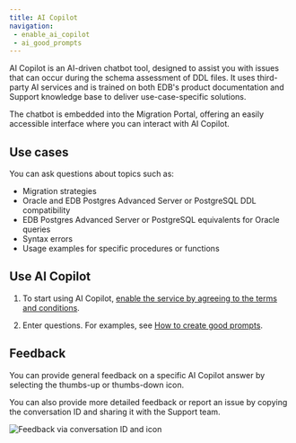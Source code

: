 ```yaml
---
title: AI Copilot 
navigation: 
 - enable_ai_copilot
 - ai_good_prompts
---
```


AI Copilot is an AI-driven chatbot tool, designed to assist you with issues that can occur during the schema assessment of DDL files.
It uses third-party AI services and is trained on both EDB's product documentation and Support knowledge base to deliver use-case-specific solutions. 

The chatbot is embedded into the Migration Portal, offering an easily accessible interface where you can interact with AI Copilot.

## Use cases 

You can ask questions about topics such as:

-   Migration strategies 
-   Oracle and EDB Postgres Advanced Server or PostgreSQL DDL compatibility
-   EDB Postgres Advanced Server or PostgreSQL equivalents for Oracle queries
-   Syntax errors 
-   Usage examples for specific procedures or functions 

## Use AI Copilot

1.  To start using AI Copilot, [enable the service by agreeing to the terms and conditions](enable_ai_copilot/).

1.  Enter questions. For examples, see [How to create good prompts](ai_good_prompts/).

## Feedback 

You can provide general feedback on a specific AI Copilot answer by selecting the thumbs-up or thumbs-down icon.

You can also provide more detailed feedback or report an issue by copying the conversation ID and sharing it with the Support team.

![Feedback via conversation ID and icon](../../images/mp_ai_copilot_feedback_updated.png)
